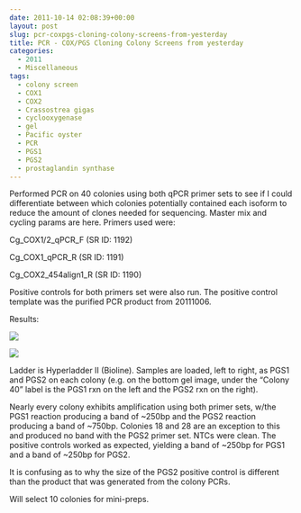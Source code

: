 ```yaml
---
date: 2011-10-14 02:08:39+00:00
layout: post
slug: pcr-coxpgs-cloning-colony-screens-from-yesterday
title: PCR - COX/PGS Cloning Colony Screens from yesterday
categories:
  - 2011
  - Miscellaneous
tags:
  - colony screen
  - COX1
  - COX2
  - Crassostrea gigas
  - cyclooxygenase
  - gel
  - Pacific oyster
  - PCR
  - PGS1
  - PGS2
  - prostaglandin synthase
---
```


Performed PCR on 40 colonies using both qPCR primer sets to see if I could differentiate between which colonies potentially contained each isoform to reduce the amount of clones needed for sequencing. Master mix and cycling params are here. Primers used were:

Cg_COX1/2_qPCR_F (SR ID: 1192)

Cg_COX1_qPCR_R (SR ID: 1191)

Cg_COX2_454align1_R (SR ID: 1190)

Positive controls for both primers set were also run. The positive control template was the purified PCR product from 20111006.

Results:

![](https://eagle.fish.washington.edu/Arabidopsis/20111013-01.JPG)

![](https://eagle.fish.washington.edu/Arabidopsis/20111013-02.JPG)

Ladder is Hyperladder II (Bioline). Samples are loaded, left to right, as PGS1 and PGS2 on each colony (e.g. on the bottom gel image, under the "Colony 40" label is the PGS1 rxn on the left and the PGS2 rxn on the right).

Nearly every colony exhibits amplification using both primer sets, w/the PGS1 reaction producing a band of ~250bp and the PGS2 reaction producing a band of ~750bp. Colonies 18 and 28 are an exception to this and produced no band with the PGS2 primer set. NTCs were clean. The positive controls worked as expected, yielding a band of ~250bp for PGS1 and a band of ~250bp for PGS2.

It is confusing as to why the size of the PGS2 positive control is different than the product that was generated from the colony PCRs.

Will select 10 colonies for mini-preps.
